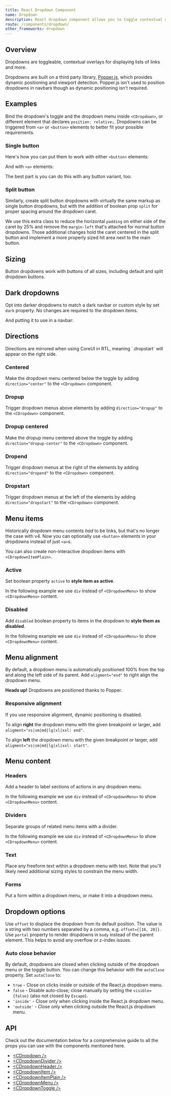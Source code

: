 ```yaml
---
title: React Dropdown Component
name: Dropdown
description: React dropdown component allows you to toggle contextual overlays for displaying lists, links, and more html elements.
route: /components/dropdown/
other_frameworks: dropdown
---
```


## Overview

Dropdowns are toggleable, contextual overlays for displaying lists of links and more.

Dropdowns are built on a third party library, [Popper.js](https://popper.js.org/), which provides dynamic positioning and viewport detection. Popper.js isn't used to position dropdowns in navbars though as dynamic positioning isn't required.

## Examples

Bind the dropdown's toggle and the dropdown menu inside `<CDropdown>`, or different element that declares `position: relative;`. Dropdowns can be triggered from `<a>` or `<button>` elements to better fit your possible requirements.

### Single button

Here's how you can put them to work with either `<button>` elements:

<ExampleSnippet component="DropdownSingleButtonExample" componentName="React Dropdown" />

And with `<a>` elements:

<ExampleSnippet component="DropdownSingleButton2Example" componentName="React Dropdown" />

The best part is you can do this with any button variant, too:

<ExampleSnippet component="DropdownSingleButton3Example" componentName="React Dropdown" />

### Split button

Similarly, create split button dropdowns with virtually the same markup as single button dropdowns, but with the addition of boolean prop `split` for proper spacing around the dropdown caret.

We use this extra class to reduce the horizontal `padding` on either side of the caret by 25% and remove the `margin-left` that's attached for normal button dropdowns. Those additional changes hold the caret centered in the split button and implement a more properly sized hit area next to the main button.

<ExampleSnippet component="DropdownSplitButtonExample" componentName="React Dropdown" />

## Sizing

Button dropdowns work with buttons of all sizes, including default and split dropdown buttons.

<ExampleSnippet component="DropdownSizingLargeExample" componentName="React Dropdown" />

<ExampleSnippet component="DropdownSizingSmallExample" componentName="React Dropdown" />

## Dark dropdowns

Opt into darker dropdowns to match a dark navbar or custom style by set `dark` property. No changes are required to the dropdown items.

<ExampleSnippet component="DropdownDarkExample" componentName="React Dropdown" />

And putting it to use in a navbar:

<ExampleSnippet component="DropdownDark2Example" componentName="React Dropdown" />


## Directions

<Callout color="info" title="RTL">
  Directions are mirrored when using CoreUI in RTL, meaning `.dropstart` will appear on the right side.
</Callout>

### Centered

Make the dropdown menu centered below the toggle by adding `direction="center"` to the `<CDropdown>` component.

<ExampleSnippet component="DropdownCenteredExample" componentName="React Dropdown" />

### Dropup

Trigger dropdown menus above elements by adding `direction="dropup"` to the `<CDropdown>` component.

<ExampleSnippet component="DropdownDropupExample" componentName="React Dropdown" />

### Dropup centered

Make the dropup menu centered above the toggle by adding `direction="dropup-center"` to the `<CDropdown>` component.

<ExampleSnippet component="DropdownDropupCenteredExample" componentName="React Dropdown" />

### Dropend

Trigger dropdown menus at the right of the elements by adding `direction="dropend"` to the `<CDropdown>` component.

<ExampleSnippet component="DropdownDropendExample" componentName="React Dropdown" />

### Dropstart

Trigger dropdown menus at the left of the elements by adding `direction="dropstart"` to the `<CDropdown>` component.

<ExampleSnippet component="DropdownDropstartExample" componentName="React Dropdown" />

## Menu items

Historically dropdown menu contents _had_ to be links, but that's no longer the case with v4. Now you can optionally use `<button>` elements in your dropdowns instead of just `<a>`s.

<ExampleSnippet component="DropdownMenuItemsExample" componentName="React Dropdown" />

You can also create non-interactive dropdown items with `<CDropdownItemPlain>`.

<ExampleSnippet component="DropdownMenuItems2Example" componentName="React Dropdown" />

### Active

Set boolean property `active` to **style item as active**.

In the following example we use `div` instead of `<CDropdownMenu>` to show `<CDropdownMenu>` content.

<ExampleSnippet component="DropdownMenuItemsActiveExample" componentName="React Dropdown" />

### Disabled

Add `disabled` boolean property to items in the dropdown to **style them as disabled**.

In the following example we use `div` instead of `<CDropdownMenu>` to show `<CDropdownMenu>` content.

<ExampleSnippet component="DropdownMenuItemsDisabledExample" componentName="React Dropdown" />

## Menu alignment

By default, a dropdown menu is automatically positioned 100% from the top and along the left side of its parent. Add `aligment="end"` to right align the dropdown menu.

<Callout color="info">
  <strong>Heads up!</strong> Dropdowns are positioned thanks to Popper.
</Callout>

<ExampleSnippet component="DropdownMenuAlignmentExample" componentName="React Dropdown" />

### Responsive alignment

If you use responsive alignment, dynamic positioning is disabled.

To align **right** the dropdown menu with the given breakpoint or larger, add `aligment="xs|sm|md|lg|xl|xxl: end"`.

<ExampleSnippet component="DropdownResponsiveAlignmentExample" componentName="React Dropdown" />

To align **left** the dropdown menu with the given breakpoint or larger, add `aligment="xs|sm|md|lg|xl|xxl: start"`.

<ExampleSnippet component="DropdownResponsiveAlignment2Example" componentName="React Dropdown" />


## Menu content

### Headers

Add a header to label sections of actions in any dropdown menu.

In the following example we use `div` instead of `<CDropdownMenu>` to show `<CDropdownMenu>` content.

<ExampleSnippet component="DropdownMenuContentHeadersExample" componentName="React Dropdown" />

### Dividers

Separate groups of related menu items with a divider.

In the following example we use `div` instead of `<CDropdownMenu>` to show `<CDropdownMenu>` content.

<ExampleSnippet component="DropdownMenuContentDividersExample" componentName="React Dropdown" />

### Text

Place any freeform text within a dropdown menu with text. Note that you'll likely need additional sizing styles to constrain the menu width.

<ExampleSnippet component="DropdownMenuContentTextExample" componentName="React Dropdown" />

### Forms

Put a form within a dropdown menu, or make it into a dropdown menu.

<ExampleSnippet component="DropdownMenuContentFormsExample" componentName="React Dropdown" />

## Dropdown options

Use `offset` to displace the dropdown from its default position. The value is a string with two numbers separated by a comma, e.g. `offset={[10, 20]}`. Use `portal` property to render dropdowns in `body` instead of the parent element. This helps to avoid any overflow or z-index issues.

<ExampleSnippet component="DropdownOptionsExample" componentName="React Dropdown" />

### Auto close behavior

By default, dropdowns are closed when clicking outside of the dropdown menu or the toggle button. You can change this behavior with the `autoClose` property. Set `autoClose` to: 

- `true` - Close on clicks inside or outside of the React.js dropdown menu.
- `false` - Disable auto-close; close manually by setting the `visible={false}` (also not closed by `Escape`).
- `'inside'` - Close only when clicking inside the React.js dropdown menu.
- `'outside'` - Close only when clicking outside the React.js dropdown menu.

<ExampleSnippet component="DropdownOptionsAutoCloseBehaviorExample" componentName="React Dropdown" />

## API

Check out the documentation below for a comprehensive guide to all the props you can use with the components mentioned here.

- [&lt;CDropdown /&gt;](./api/#cdropdown)
- [&lt;CDropdownDivider /&gt;](./api/#cdropdowndivider)
- [&lt;CDropdownHeader /&gt;](./api/#cdropdownheader)
- [&lt;CDropdownItem /&gt;](./api/#cdropdownitem)
- [&lt;CDropdownItemPlain /&gt;](./api/#cdropdownitemplain)
- [&lt;CDropdownMenu /&gt;](./api/#cdropdownmenu)
- [&lt;CDropdownToggle /&gt;](./api/#cdropdowntoggle)
